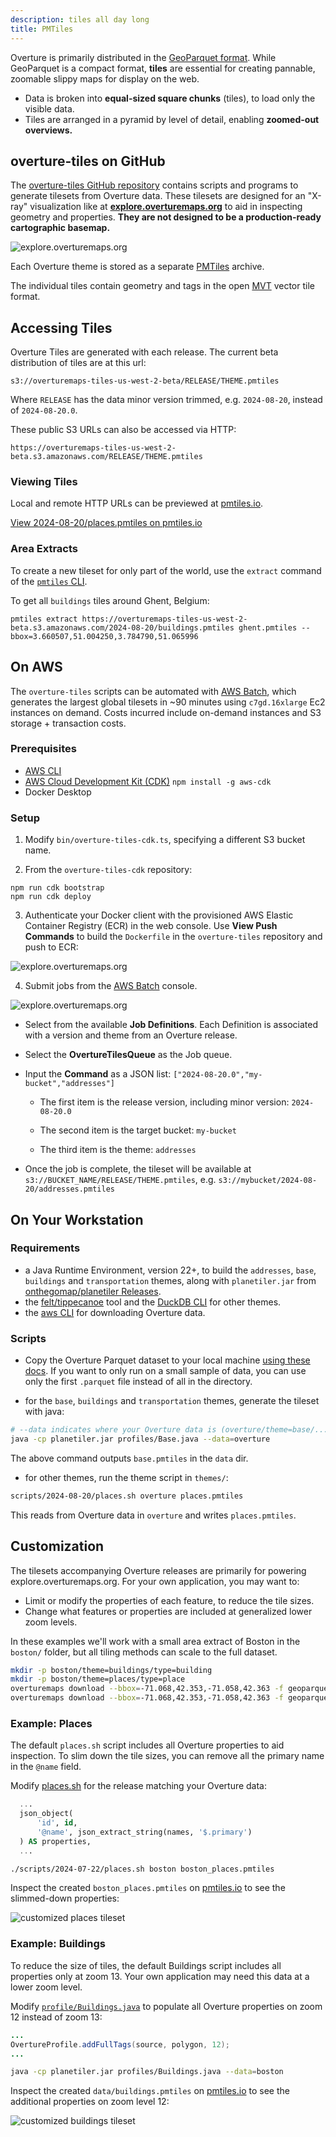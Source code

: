 ```yaml
---
description: tiles all day long
title: PMTiles
---
```


Overture is primarily distributed in the [GeoParquet format](/getting-data). While GeoParquet is a compact format, **tiles** are essential for creating pannable, zoomable slippy maps for display on the web.

* Data is broken into **equal-sized square chunks** (tiles), to load only the visible data.
* Tiles are arranged in a pyramid by level of detail, enabling **zoomed-out overviews.**


## overture-tiles on GitHub

The [overture-tiles GitHub repository](http://github.com/overtureMaps/overture-tiles) contains scripts and programs to generate tilesets from Overture data. These tilesets are designed for an "X-ray" visualization like at **[explore.overturemaps.org](https://explore.overturemaps.org)** to aid in inspecting geometry and properties. **They are not designed to be a production-ready cartographic basemap.**

![explore.overturemaps.org](/img/overture-tiles-header.png)

Each Overture theme is stored as a separate [PMTiles](https://github.com/protomaps/PMTiles) archive.

The individual tiles contain geometry and tags in the open [MVT](https://github.com/mapbox/vector-tile-spec) vector tile format.

## Accessing Tiles

Overture Tiles are generated with each release. The current beta distribution of tiles are at this url:

`s3://overturemaps-tiles-us-west-2-beta/RELEASE/THEME.pmtiles`

Where `RELEASE` has the data minor version trimmed, e.g. `2024-08-20`, instead of `2024-08-20.0`.

These public S3 URLs can also be accessed via HTTP:

`https://overturemaps-tiles-us-west-2-beta.s3.amazonaws.com/RELEASE/THEME.pmtiles`

### Viewing Tiles

Local and remote HTTP URLs can be previewed at [pmtiles.io](https://pmtiles.io).

[View 2024-08-20/places.pmtiles on pmtiles.io](https://pmtiles.io/?url=https%3A%2F%2Foverturemaps-tiles-us-west-2-beta.s3.amazonaws.com%2F2024-08-20%2Fplaces.pmtiles)

### Area Extracts

To create a new tileset for only part of the world, use the `extract` command of the [`pmtiles` CLI](https://github.com/protomaps/go-pmtiles).

To get all `buildings` tiles around Ghent, Belgium:

```
pmtiles extract https://overturemaps-tiles-us-west-2-beta.s3.amazonaws.com/2024-08-20/buildings.pmtiles ghent.pmtiles --bbox=3.660507,51.004250,3.784790,51.065996
```

## On AWS

The `overture-tiles` scripts can be automated with [AWS Batch](https://docs.aws.amazon.com/batch/), which generates the largest global tilesets in ~90 minutes using `c7gd.16xlarge` Ec2 instances on demand. Costs incurred include on-demand instances and S3 storage + transaction costs.

### Prerequisites

* [AWS CLI](https://docs.aws.amazon.com/cli/)
* [AWS Cloud Development Kit (CDK)](https://aws.amazon.com/cdk/) `npm install -g aws-cdk`
* Docker Desktop

### Setup

1. Modify `bin/overture-tiles-cdk.ts`, specifying a different S3 bucket name.

2. From the `overture-tiles-cdk` repository:

```
npm run cdk bootstrap
npm run cdk deploy
```

3. Authenticate your Docker client with the provisioned AWS Elastic Container Registry (ECR) in the web console. Use **View Push Commands** to build the `Dockerfile` in the `overture-tiles` repository and push to ECR:

![explore.overturemaps.org](/img/overture-tiles-view-push-commands.png)

4. Submit jobs from the [AWS Batch](https://console.aws.amazon.com/batch/home#jobs) console. 

![explore.overturemaps.org](/img/overture-tiles-job-definitions.png)

  * Select from the available **Job Definitions**. Each Definition is associated with a version and theme from an Overture release.

  * Select the **OvertureTilesQueue** as the Job queue.

  * Input the **Command** as a JSON list: `["2024-08-20.0","my-bucket","addresses"]`

    * The first item is the release version, including minor version: `2024-08-20.0`

    * The second item is the target bucket: `my-bucket`

    * The third item is the theme: `addresses`

  * Once the job is complete, the tileset will be available at `s3://BUCKET_NAME/RELEASE/THEME.pmtiles`, e.g. `s3://mybucket/2024-08-20/addresses.pmtiles`

## On Your Workstation

### Requirements

* a Java Runtime Environment, version 22+, to build the `addresses`, `base`, `buildings` and `transportation` themes, along with `planetiler.jar` from [onthegomap/planetiler Releases](https://github.com/onthegomap/planetiler/releases).
* the [felt/tippecanoe](https://github.com/felt/tippecanoe?tab=readme-ov-file#installation) tool and the [DuckDB CLI](https://duckdb.org/docs/installation/) for other themes.
* the [aws CLI](https://docs.aws.amazon.com/cli/latest/userguide/getting-started-install.html) for downloading Overture data.

### Scripts

* Copy the Overture Parquet dataset to your local machine
  [using these docs](https://github.com/OvertureMaps/data/blob/main/README.md#how-to-access-overture-maps-data). If you want to only run on a small sample of data, you can use only the first `.parquet` file instead of all in the directory.

* for the `base`, `buildings` and `transportation` themes, generate the tileset with java:

```sh
# --data indicates where your Overture data is (overture/theme=base/...)
java -cp planetiler.jar profiles/Base.java --data=overture
```

The above command outputs `base.pmtiles` in the `data` dir.

* for other themes, run the theme script in `themes/`:

```sh
scripts/2024-08-20/places.sh overture places.pmtiles
```

This reads from Overture data in `overture` and writes `places.pmtiles`.

## Customization

The tilesets accompanying Overture releases are primarily for powering explore.overturemaps.org. For your own application, you may want to:

* Limit or modify the properties of each feature, to reduce the tile sizes.
* Change what features or properties are included at generalized lower zoom levels.

In these examples we'll work with a small area extract of Boston in the `boston/` folder, but all tiling methods can scale to the full dataset.

```sh
mkdir -p boston/theme=buildings/type=building
mkdir -p boston/theme=places/type=place
overturemaps download --bbox=-71.068,42.353,-71.058,42.363 -f geoparquet --type=building -o boston/theme=buildings/type=building/0.geoparquet
overturemaps download --bbox=-71.068,42.353,-71.058,42.363 -f geoparquet --type=place -o boston/theme=places/type=place/0.geoparquet
```

### Example: Places

The default `places.sh` script includes all Overture properties to aid inspection. To slim down the tile sizes, you can remove all the primary name in the `@name` field.

Modify [places.sh](https://github.com/OvertureMaps/overture-tiles/blob/main/scripts/2024-07-22/places.sh) for the release matching your Overture data:

```sql
  ...
  json_object(
      'id', id,
      '@name', json_extract_string(names, '$.primary')
  ) AS properties,
  ...
```

```sh
./scripts/2024-07-22/places.sh boston boston_places.pmtiles
```

Inspect the created `boston_places.pmtiles` on [pmtiles.io](https://pmtiles.io) to see the slimmed-down properties:

![customized places tileset](/img/overture-tiles-customize-places.png)

### Example: Buildings

To reduce the size of tiles, the default Buildings script includes all properties only at zoom 13. Your own application may need this data at a lower zoom level.

Modify [`profile/Buildings.java`](https://github.com/OvertureMaps/overture-tiles/blob/main/profiles/Buildings.java) to populate all Overture properties on zoom 12 instead of zoom 13:

```java
...
OvertureProfile.addFullTags(source, polygon, 12);
...
```

```sh
java -cp planetiler.jar profiles/Buildings.java --data=boston
```

Inspect the created `data/buildings.pmtiles` on [pmtiles.io](https://pmtiles.io) to see the additional properties on zoom level 12:

![customized buildings tileset](/img/overture-tiles-customize-buildings.png)
